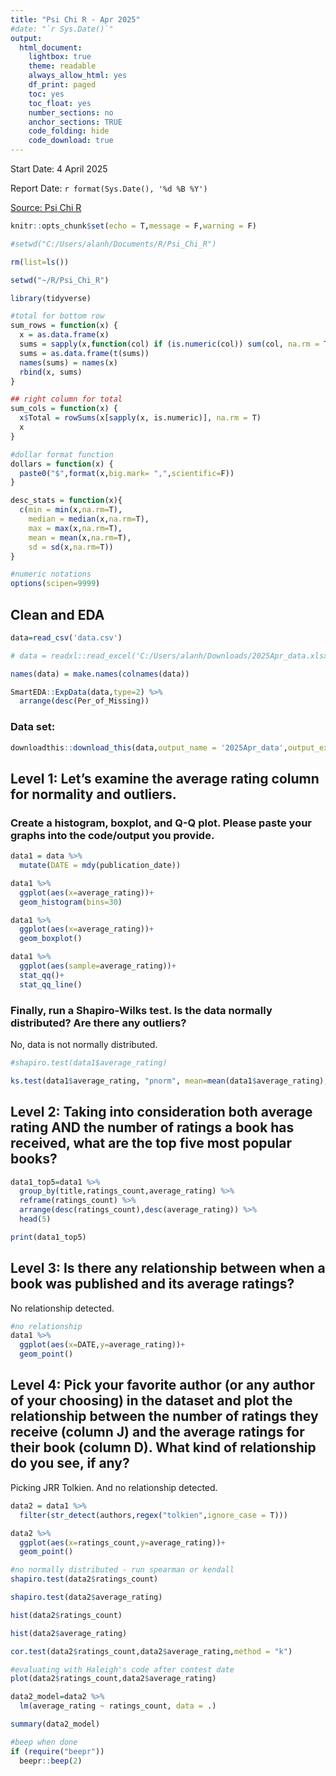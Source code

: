 ```yaml
---
title: "Psi Chi R - Apr 2025"
#date: "`r Sys.Date()`"
output:
  html_document:
    lightbox: true
    theme: readable
    always_allow_html: yes
    df_print: paged
    toc: yes
    toc_float: yes
    number_sections: no
    anchor_sections: TRUE
    code_folding: hide
    code_download: true
---
```


Start Date: 4 April 2025

Report Date: `r format(Sys.Date(), '%d %B %Y')`

[Source: Psi Chi R](https://osf.io/jah5y/wiki/home/)

```r
knitr::opts_chunk$set(echo = T,message = F,warning = F)

#setwd("C:/Users/alanh/Documents/R/Psi_Chi_R")

rm(list=ls())

setwd("~/R/Psi_Chi_R")

library(tidyverse)

#total for bottom row
sum_rows = function(x) {
  x = as.data.frame(x)
  sums = sapply(x,function(col) if (is.numeric(col)) sum(col, na.rm = T) else NA)
  sums = as.data.frame(t(sums))
  names(sums) = names(x)
  rbind(x, sums)
}

## right column for total
sum_cols = function(x) {
  x$Total = rowSums(x[sapply(x, is.numeric)], na.rm = T)
  x
}

#dollar format function
dollars = function(x) {
  paste0("$",format(x,big.mark= ",",scientific=F))
}

desc_stats = function(x){
  c(min = min(x,na.rm=T),
    median = median(x,na.rm=T),
    max = max(x,na.rm=T),
    mean = mean(x,na.rm=T),
    sd = sd(x,na.rm=T))
}

#numeric notations
options(scipen=9999)
```

## Clean and EDA

```r
data=read_csv('data.csv')

# data = readxl::read_excel('C:/Users/alanh/Downloads/2025Apr_data.xlsx')

names(data) = make.names(colnames(data))

SmartEDA::ExpData(data,type=2) %>% 
  arrange(desc(Per_of_Missing))
```

### Data set:

```r
downloadthis::download_this(data,output_name = '2025Apr_data',output_extension = '.xlsx')
```

## Level 1: Let’s examine the average rating column for normality and outliers. 

### Create a histogram, boxplot, and Q-Q plot. Please paste your graphs into the code/output you provide.

```r
data1 = data %>% 
  mutate(DATE = mdy(publication_date))

data1 %>% 
  ggplot(aes(x=average_rating))+
  geom_histogram(bins=30)

data1 %>% 
  ggplot(aes(x=average_rating))+
  geom_boxplot()

data1 %>% 
  ggplot(aes(sample=average_rating))+
  stat_qq()+
  stat_qq_line()
```

### Finally, run a Shapiro-Wilks test. Is the data normally distributed? Are there any outliers? 

No, data is not normally distributed.
```r
#shapiro.test(data1$average_rating)

ks.test(data1$average_rating, "pnorm", mean=mean(data1$average_rating), sd=sd(data1$average_rating))

```


## Level 2: Taking into consideration both average rating AND the number of ratings a book has received, what are the top five most popular books?

```r
data1_top5=data1 %>% 
  group_by(title,ratings_count,average_rating) %>%
  reframe(ratings_count) %>% 
  arrange(desc(ratings_count),desc(average_rating)) %>% 
  head(5)

print(data1_top5)
```

## Level 3: Is there any relationship between when a book was published and its average ratings? 

No relationship detected.
```r
#no relationship
data1 %>% 
  ggplot(aes(x=DATE,y=average_rating))+
  geom_point()

```

## Level 4: Pick your favorite author (or any author of your choosing) in the dataset and plot the relationship between the number of ratings they receive (column J) and the average ratings for their book (column D). What kind of relationship do you see, if any?

Picking JRR Tolkien. And no relationship detected.
```r
data2 = data1 %>% 
  filter(str_detect(authors,regex("tolkien",ignore_case = T)))

data2 %>% 
  ggplot(aes(x=ratings_count,y=average_rating))+
  geom_point()

#no normally distributed - run spearman or kendall
shapiro.test(data2$ratings_count)

shapiro.test(data2$average_rating)

hist(data2$ratings_count)

hist(data2$average_rating)

cor.test(data2$ratings_count,data2$average_rating,method = "k")
```

```r
#evaluating with Haleigh's code after contest date
plot(data2$ratings_count,data2$average_rating)

data2_model=data2 %>%
  lm(average_rating ~ ratings_count, data = .)

summary(data2_model)

```

```r
#beep when done
if (require("beepr"))
  beepr::beep(2)
```